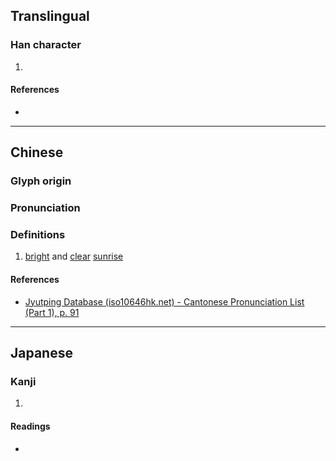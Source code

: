 {{character info/new}}
==Translingual==

===Han character===
{{Han char|rn=38|rad=女|as=04|sn=7|four=|canj=AV,XAV|ids=⿱日女}}

# {{defn|Han|sort=女04}}

====References====
* {{Han ref|kx=0256.330|dkj=06099|dj=0521.120|hdz=21031.020|uh=599F|ud=22943}}

----

==Chinese==
{{zh-forms}}

===Glyph origin===
{{Han etym}}

===Pronunciation===
{{zh-pron
|m=yàn
|c=aan3,ngaan3
|mc=
|oc=
|ma=
|cat=
}}

===Definitions===
{{zh-hanzi}}

# [[bright]] and [[clear]] [[sunrise]]

====References====
* [http://www.iso10646hk.net/jp/document/download.jsp Jyutping Database (iso10646hk.net) - Cantonese Pronunciation List (Part 1), p. 91]

----

==Japanese==

===Kanji===
{{ja-kanji|grade=|rs=女04}}

# {{defn|lang=ja|sort=女04}}

====Readings====
* {{ja-readings|on=[[あん]] (an), [[えん]] (en)|kun=[[やすらか]] (yasuraka), [[やすめる]] (yasumeru)}}